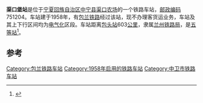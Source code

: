 {{noteTA
|1=zh-cn:始发车次; zh-hk:列車班次;
|2=zh-cn:车次; zh-hk:班次;
}}
{{Infobox China railway station 
|车站名称 = 渠口堡站
|车站名称拼音 = 
|车站地址 = [[宁夏回族自治区|宁夏回族自治区]][[中宁县|中宁县]]
|归属 = [[兰州铁路局|兰州铁路局]]
|车站等级 = [[五等站_(中铁)|五等站]]
|线路 = [[包兰铁路|包兰铁路]]
}}
'''渠口堡站'''是位于[[宁夏回族自治区|宁夏回族自治区]][[中宁县|中宁县]][[渠口农场|渠口农场]]的一个铁路车站，[[邮政编码|邮政编码]]751204。车站建于1958年，有[[包兰铁路|包兰铁路]]经过该站，现不办理客货运业务，车站及其上下行区间均为[[电气化|电气化]]区段。车站距离[[包头站|包头站]]603[[公里|公里]]，隶属[[兰州铁路局|兰州铁路局]]，是[[五等站_(中铁)|五等站]]<ref>{{Cite book|title=中国铁路站名词典|last=[[孙本祥|孙本祥]]主编|first=|publisher=北京：[[中国铁道出版社|中国铁道出版社]]|year=2003.04|isbn=7-113-03941-3|location=|pages=618-622}}</ref>。

==参考==
{{reflist}}
{{start rail box}}
{{s-inop|[[广武堡站|广武堡站]]}}
{{s-line|[[包兰铁路|包兰铁路]]}}
{{s-inop|[[铁桶堡站|铁桶堡站]]}}
{{end box}}
{{包兰铁路}}
{{铁路车站小作品}}
{{宁夏小作品}}

[[Category:包兰铁路车站|Category:包兰铁路车站]]
[[Category:1958年启用的铁路车站|Category:1958年启用的铁路车站]]
[[Category:中卫市铁路车站|Category:中卫市铁路车站]]